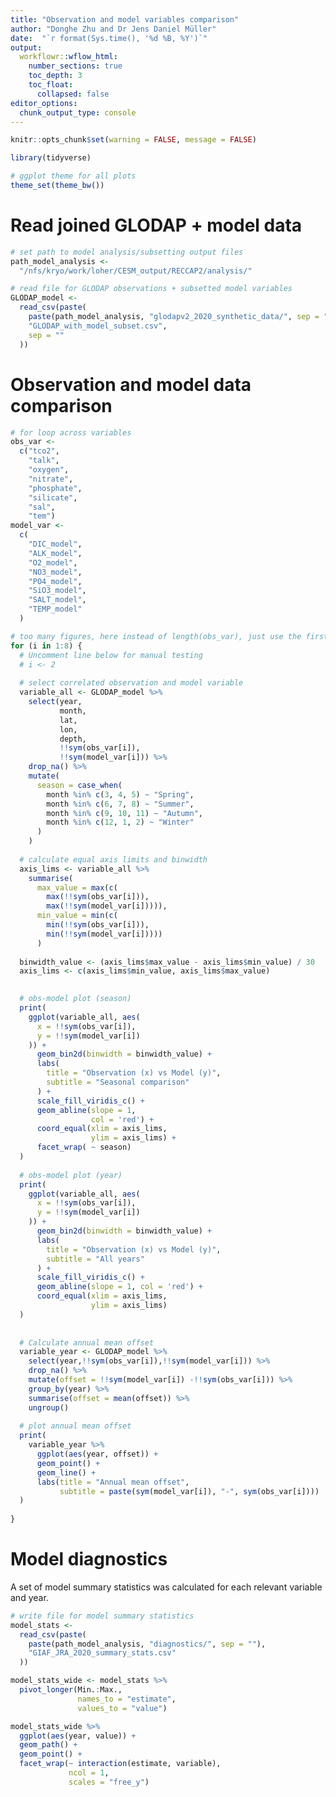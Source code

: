 ```yaml
---
title: "Observation and model variables comparison"
author: "Donghe Zhu and Dr Jens Daniel Müller"
date:  "`r format(Sys.time(), '%d %B, %Y')`"
output: 
  workflowr::wflow_html:
    number_sections: true
    toc_depth: 3
    toc_float:
      collapsed: false
editor_options:
  chunk_output_type: console
---
```


```r
knitr::opts_chunk$set(warning = FALSE, message = FALSE)
```


```r
library(tidyverse)
```

```r
# ggplot theme for all plots
theme_set(theme_bw())
```


# Read joined GLODAP + model data

```r

# set path to model analysis/subsetting output files
path_model_analysis <-
  "/nfs/kryo/work/loher/CESM_output/RECCAP2/analysis/"

# read file for GLODAP observations + subsetted model variables
GLODAP_model <- 
  read_csv(paste(
    paste(path_model_analysis, "glodapv2_2020_synthetic_data/", sep = ""),
    "GLODAP_with_model_subset.csv",
    sep = ""
  ))

```


# Observation and model data comparison

```r

# for loop across variables
obs_var <-
  c("tco2",
    "talk",
    "oxygen",
    "nitrate",
    "phosphate",
    "silicate",
    "sal",
    "tem")
model_var <-
  c(
    "DIC_model",
    "ALK_model",
    "O2_model",
    "NO3_model",
    "PO4_model",
    "SiO3_model",
    "SALT_model",
    "TEMP_model"
  )

# too many figures, here instead of length(obs_var), just use the first two.
for (i in 1:8) {
  # Uncomment line below for manual testing
  # i <- 2
  
  # select correlated observation and model variable
  variable_all <- GLODAP_model %>%
    select(year,
           month,
           lat,
           lon,
           depth,
           !!sym(obs_var[i]),
           !!sym(model_var[i])) %>%
    drop_na() %>%
    mutate(
      season = case_when(
        month %in% c(3, 4, 5) ~ "Spring",
        month %in% c(6, 7, 8) ~ "Summer",
        month %in% c(9, 10, 11) ~ "Autumn",
        month %in% c(12, 1, 2) ~ "Winter"
      )
    )
  
  # calculate equal axis limits and binwidth
  axis_lims <- variable_all %>%
    summarise(
      max_value = max(c(
        max(!!sym(obs_var[i])),
        max(!!sym(model_var[i])))),
      min_value = min(c(
        min(!!sym(obs_var[i])),
        min(!!sym(model_var[i]))))
      )
  
  binwidth_value <- (axis_lims$max_value - axis_lims$min_value) / 30
  axis_lims <- c(axis_lims$min_value, axis_lims$max_value)

  
  # obs-model plot (season)
  print(
    ggplot(variable_all, aes(
      x = !!sym(obs_var[i]),
      y = !!sym(model_var[i])
    )) +
      geom_bin2d(binwidth = binwidth_value) +
      labs(
        title = "Observation (x) vs Model (y)",
        subtitle = "Seasonal comparison"
      ) +
      scale_fill_viridis_c() +
      geom_abline(slope = 1,
                  col = 'red') +
      coord_equal(xlim = axis_lims,
                  ylim = axis_lims) +
      facet_wrap( ~ season)
  )
  
  # obs-model plot (year)
  print(
    ggplot(variable_all, aes(
      x = !!sym(obs_var[i]),
      y = !!sym(model_var[i])
    )) +
      geom_bin2d(binwidth = binwidth_value) +
      labs(
        title = "Observation (x) vs Model (y)",
        subtitle = "All years"
      ) +
      scale_fill_viridis_c() +
      geom_abline(slope = 1, col = 'red') +
      coord_equal(xlim = axis_lims,
                  ylim = axis_lims)
  )
  
  
  # Calculate annual mean offset
  variable_year <- GLODAP_model %>%
    select(year,!!sym(obs_var[i]),!!sym(model_var[i])) %>%
    drop_na() %>%
    mutate(offset = !!sym(model_var[i]) -!!sym(obs_var[i])) %>%
    group_by(year) %>%
    summarise(offset = mean(offset)) %>%
    ungroup()
  
  # plot annual mean offset
  print(
    variable_year %>%
      ggplot(aes(year, offset)) +
      geom_point() +
      geom_line() +
      labs(title = "Annual mean offset",
           subtitle = paste(sym(model_var[i]), "-", sym(obs_var[i])))
  )
      
}

```

# Model diagnostics

A set of model summary statistics was calculated for each relevant variable and year.

```r

# write file for model summary statistics
model_stats <-
  read_csv(paste(
    paste(path_model_analysis, "diagnostics/", sep = ""),
    "GIAF_JRA_2020_summary_stats.csv"
  ))

```

```r

model_stats_wide <- model_stats %>% 
  pivot_longer(Min.:Max.,
               names_to = "estimate",
               values_to = "value")

```

```r

model_stats_wide %>% 
  ggplot(aes(year, value)) +
  geom_path() +
  geom_point() +
  facet_wrap(~ interaction(estimate, variable),
             ncol = 1,
             scales = "free_y")

```




